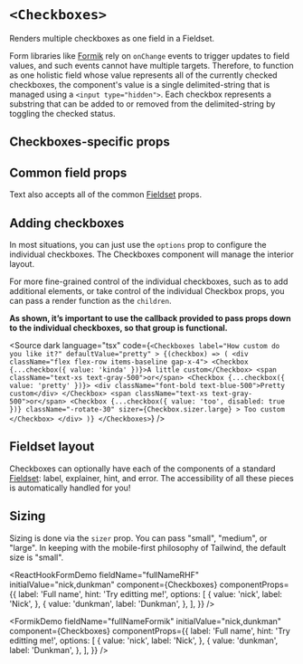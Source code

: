 


<Meta of={Stories} />

# `<Checkboxes>`

Renders multiple checkboxes as one field in a Fieldset.

Form libraries like [Formik](https://formik.org/) rely on `onChange` events to
trigger updates to field values, and such events cannot have multiple targets.
Therefore, to function as one holistic field whose value represents all of the
currently checked checkboxes, the component's value is a single delimited-string
that is managed using a `<input type="hidden">`. Each checkbox represents a
substring that can be added to or removed from the delimited-string by toggling
the checked status.

## Checkboxes-specific props

<ArgTypes of={Stories} sort="requiredFirst" />

## Common field props

Text also accepts all of the common [Fieldset](/docs/forms-fieldset--docs)
props.

<ArgTypes of={FieldControl} sort="requiredFirst" />

## Adding checkboxes

In most situations, you can just use the `options` prop to configure the
individual checkboxes. The Checkboxes component will manage the interior layout.

<Canvas of={Stories.StandardLayout} sourceState="shown" />

For more fine-grained control of the individual checkboxes, such as to add
additional elements, or take control of the individual Checkbox props, you can
pass a render function as the `children`.

<strong>
  As shown, it’s important to use the callback provided to pass props down to
  the individual checkboxes, so that group is functional.
</strong>

<Canvas of={Stories.CustomLayout} sourceState="none" />

<Source
  dark
  language="tsx"
  code={`
    <Checkboxes
      label="How custom do you like it?"
      defaultValue="pretty"
    >
      {(checkbox) => (
        <div className="flex flex-row items-baseline gap-x-4">
          <Checkbox {...checkbox({ value: 'kinda' })}>A little custom</Checkbox>
          <span className="text-xs text-gray-500">or</span>
          <Checkbox {...checkbox({ value: 'pretty' })}>
            <div className="font-bold text-blue-500">Pretty custom</div>
          </Checkbox>
          <span className="text-xs text-gray-500">or</span>
          <Checkbox
            {...checkbox({ value: 'too', disabled: true })}
            className="-rotate-30"
            sizer={Checkbox.sizer.large}
          >
            Too custom
          </Checkbox>
        </div>
      )}
    </Checkboxes>
  `}
/>

## Fieldset layout

Checkboxes can optionally have each of the components of a standard
[Fieldset](/docs/forms-fieldset--docs): label, explainer, hint, and error. The
accessibility of all these pieces is automatically handled for you!

<Canvas of={Stories.Fieldset} />

## Sizing

Sizing is done via the `sizer` prop. You can pass "small", "medium", or "large".
In keeping with the mobile-first philosophy of Tailwind, the default size is
"small".

<Canvas of={Stories.AllSizes} />

<ReactHookFormDemo
  fieldName="fullNameRHF"
  initialValue="nick,dunkman"
  component={Checkboxes}
  componentProps={{
    label: 'Full name',
    hint: 'Try editting me!',
    options: [
      {
        value: 'nick',
        label: 'Nick',
      },
      {
        value: 'dunkman',
        label: 'Dunkman',
      },
    ],
  }}
/>

<FormikDemo
  fieldName="fullNameFormik"
  initialValue="nick,dunkman"
  component={Checkboxes}
  componentProps={{
    label: 'Full name',
    hint: 'Try editting me!',
    options: [
      {
        value: 'nick',
        label: 'Nick',
      },
      {
        value: 'dunkman',
        label: 'Dunkman',
      },
    ],
  }}
/>
